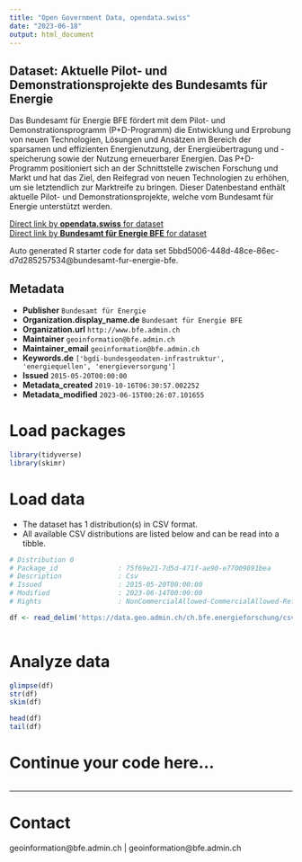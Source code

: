 ```yaml
---
title: "Open Government Data, opendata.swiss"
date: "2023-06-18"
output: html_document
---
```


## Dataset: Aktuelle Pilot- und Demonstrationsprojekte des Bundesamts für Energie

Das Bundesamt für Energie BFE fördert mit dem Pilot- und Demonstrationsprogramm (P+D-Programm) die Entwicklung und Erprobung von neuen Technologien, Lösungen und Ansätzen im Bereich der sparsamen und effizienten Energienutzung, der Energieübertragung und -speicherung sowie der Nutzung erneuerbarer Energien. Das P+D-Programm positioniert sich an der Schnittstelle zwischen Forschung und Markt und hat das Ziel, den Reifegrad von neuen Technologien zu erhöhen, um sie letztendlich zur Marktreife zu bringen. Dieser Datenbestand enthält aktuelle Pilot- und Demonstrationsprojekte, welche vom Bundesamt für Energie unterstützt werden.

[Direct link by **opendata.swiss** for dataset](https://opendata.swiss/de/dataset/cleantech-pilot-demonstrations-und-leuchtturmprojekte)<br>
[Direct link by **Bundesamt für Energie BFE** for dataset](https://www.bfe.admin.ch/pilot-und-demonstrationsprojekte)

Auto generated R starter code for data set 5bbd5006-448d-48ce-86ec-d7d285257534@bundesamt-fur-energie-bfe.

## Metadata

- **Publisher** `Bundesamt für Energie`
- **Organization.display_name.de** `Bundesamt für Energie BFE`
- **Organization.url** `http://www.bfe.admin.ch`
- **Maintainer** `geoinformation@bfe.admin.ch`
- **Maintainer_email** `geoinformation@bfe.admin.ch`
- **Keywords.de** `['bgdi-bundesgeodaten-infrastruktur', 'energiequellen', 'energieversorgung']`
- **Issued** `2015-05-20T00:00:00`
- **Metadata_created** `2019-10-16T06:30:57.002252`
- **Metadata_modified** `2023-06-15T00:26:07.101655`


# Load packages

```r

library(tidyverse)
library(skimr)

```

# Load data

-   The dataset has 1 distribution(s) in CSV format.
-   All available CSV distributions are listed below and can be read into a tibble.

```r

# Distribution 0
# Package_id               : 75f69e21-7d5d-471f-ae90-e77009891bea
# Description              : Csv
# Issued                   : 2015-05-20T00:00:00
# Modified                 : 2023-06-14T00:00:00
# Rights                   : NonCommercialAllowed-CommercialAllowed-ReferenceRequired

df <- read_delim('https://data.geo.admin.ch/ch.bfe.energieforschung/csv/2056/ch.bfe.energieforschung.zip')



```

# Analyze data

```r

glimpse(df)
str(df)
skim(df)

head(df)
tail(df)

```

# Continue your code here...

```r

```

------------------------------------------------------------------------

# Contact

geoinformation@bfe.admin.ch | geoinformation@bfe.admin.ch
